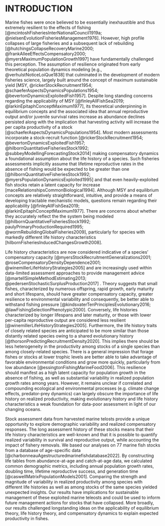 # INTRODUCTION  {#intro}

Marine fishes were once believed to be essentially inexhaustible and thus extremely resilient to the effects of fishing [@mcintoshFisheriesInterNationalCouncil1919a; @nielsenEvolutionFisheriesManagement1976]. However, high profile collapses of large fisheries and a subsequent lack of rebuilding [@hutchingsCollapseRecoveryMarine2000; @frankAlleeEffectsCompensatory2000; @myersMaximumPopulationGrowth1997] have fundamentally challenged this perception. The assumption of resilience originated from early theoretical population dynamics modeling [e.g., @verhulstNoticeLoiQue1838] that culminated in the development of modern fisheries science, largely built around the concept of maximum sustainable yield [MSY, @rickerStockRecruitment1954; @schaeferAspectsDynamicsPopulations1954; @bevertonDynamicsExploitedFish1957]. Despite long standing concerns regarding the applicability of MSY [@finleyAllFishSea2019; @larkinEpitaphConceptMaximum1977], its theoretical underpinning in equilibrium concepts and the associated idea that annual reproductive output and/or juvenile survival rates increase as abundance declines persisted along with the implication that harvesting activity will increase the per capita productivity of a stock [@schaeferAspectsDynamicsPopulations1954]. Most modern assessments incorporate a stock-recruit function [@rickerStockRecruitment1954; @bevertonDynamicsExploitedFish1957; @hilbornQuantitativeFisheriesStock1992; @subbeyModellingForecastingStock2014] making compensatory dynamics a foundational assumption about the life history of a species. Such fisheries assessments implicitly assume that lifetime reproductive rates in the absence of fishing would be expected to be greater than one [@hilbornQuantitativeFisheriesStock1992; @myersPopulationDynamicsExploited1995] and that even heavily-exploited fish stocks retain a latent capacity for increase [maceRelationshipsCommonBiological1994]. Although MSY and equilibrium concepts are relatively straightforward, intuitive, and provide a means of developing tractable mechanistic models, questions remain regarding their applicability [@finleyAllFishSea2019; @larkinEpitaphConceptMaximum1977]. There are concerns about whether they accurately reflect the the system being modeled [@hilbornQuantitativeFisheriesStock1992; paulyPrimaryProductionRequired1995; @wormRebuildingGlobalFisheries2009], particularly for species with markedly different life history characteristics [hilbornFisheriesInducedChangesGrowth2008].  

Life history characteristics are now considered indicative of a species’ compensatory capacity [@myersStockRecruitmentGeneralizations2001; @roseCompensatoryDensityDependence2001; @winemillerLifeHistoryStrategies2005] and are increasingly used within data-limited assessment approaches to provide management advice [@martellSimpleMethodEstimating2013; @pedersenStochasticSurplusProduction2017] . Theory suggests that small fishes, characterized by numerous offspring, rapid growth, early maturity and short lifespans, should have greater compensatory capacity, greater resilience to environmental variability and consequently, be better able to withstand fishing pressure [@kindsvaterTenPrinciplesEvolutionary2016; @lawFishingSelectionPhenotypic2000]. Conversely, life histories characterized by longer lifespans and later maturity, or those with lower per-capita reproductive output are considered less resilient [@winemillerLifeHistoryStrategies2005]. Furthermore, the life history traits of closely related species are anticipated to be more similar than those distantly related species owing to a shared evolutionary history [@thorsonPredictingRecruitmentDensity2020]. This implies there should be less heterogeneity in the productivity among stocks of a single species than among closely-related species. There is a general impression that forage fishes or stocks at lower trophic levels are better able to take advantage of favorable environmental conditions and grow more quickly, particularly from low abundance [@essingtonFishingMarineFood2006]. This resilience should manifest as a high latent capacity for population growth in the absence of fishing, as well as substantial variability in realized population growth rates among years. However, it remains unclear if correlated and compounding ecological and environmental processes (e.g. climate change effects, predator-prey dynamics) can largely obscure the importance of life history on realized productivity, making evolutionary history and life history characteristics a weak foundation for data-poor assessment in light of our changing oceans. 

Stock assessment data from harvested marine telosts provide a unique opportunity to explore demographic variability and realized compensatory responses. The long assessment history of these stocks means that their life history characteristics are well-known and that it is possible to quantify realized variability in survival and reproductive output, while accounting the impact of fishery removals. We based our analyses on 77 marine fish stocks from a database of age-specific data [@charbonneauAgestructuredmarinefishdatabase2022]. By constructing life tables from abundance-at-age and catch-at-age data, we calculated common demographic metrics, including  annual population growth rates, doubling time, lifetime reproductive success, and generation time [@caswellMatrixPopulationModels2001]. Comparing the strength and magnitude of variability in realized productivity among species with different life histories as well as among stocks of the same species yielded unexpected insights. Our results have implications for sustainable management of these exploited marine teleosts and could be used to inform future management actions for stocks that have collapsed. More broadly, our results challenged longstanding ideas on the applicability of equilibrium theory, life history theory, and compensatory dynamics to explain expected productivity in fishes.
